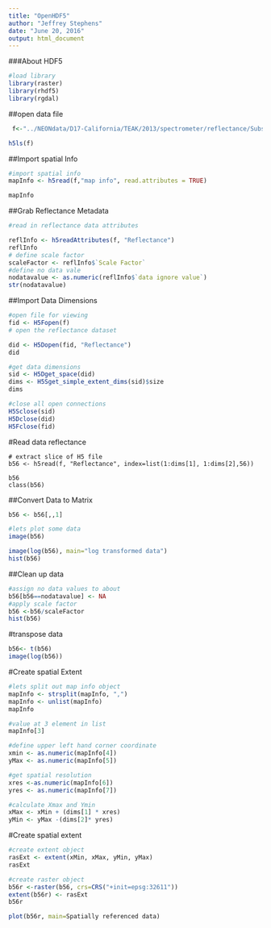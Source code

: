 ```yaml
---
title: "OpenHDF5"
author: "Jeffrey Stephens"
date: "June 20, 2016"
output: html_document
---
```

###About HDF5

```r
#load library
library(raster)
library(rhdf5)
library(rgdal)
```
##open data file 
```r
 f<-"../NEONdata/D17-California/TEAK/2013/spectrometer/reflectance/Subset3NIS1_20130614_100459_atmcor.h5"

h5ls(f)

```

##Import spatial Info
```r
#import spatial info
mapInfo <- h5read(f,"map info", read.attributes = TRUE)

mapInfo

```

##Grab Reflectance Metadata
```r
#read in reflectance data attributes 

reflInfo <- h5readAttributes(f, "Reflectance")
reflInfo
# define scale factor
scaleFactor <- reflInfo$`Scale Factor`
#define no data vale
nodatavalue <- as.numeric(reflInfo$`data ignore value`)
str(nodatavalue)

```
##Import Data Dimensions
```r

#open file for viewing
fid <- H5Fopen(f)
# open the reflectance dataset

did <- H5Dopen(fid, "Reflectance")
did

#get data dimensions
sid <- H5Dget_space(did)
dims <- H5Sget_simple_extent_dims(sid)$size
dims

#close all open connections
H5Sclose(sid)
H5Dclose(did)
H5Fclose(fid)

```
#Read data reflectance
```rread-data
# extract slice of H5 file
b56 <- h5read(f, "Reflectance", index=list(1:dims[1], 1:dims[2],56))

b56
class(b56)

```

##Convert Data to Matrix

```r
b56 <- b56[,,1]

#lets plot some data
image(b56)

image(log(b56), main="log transformed data")
hist(b56)

```
##Clean up data
```r
#assign no data values to about
b56[b56==nodatavalue] <- NA
#apply scale factor
b56 <-b56/scaleFactor
hist(b56)

```
#transpose data
```r
b56<- t(b56)
image(log(b56))
```

#Create spatial Extent
```r
#lets split out map info object
mapInfo <- strsplit(mapInfo, ",")
mapInfo <- unlist(mapInfo)
mapInfo

#value at 3 element in list
mapInfo[3]

#define upper left hand corner coordinate
xmin <- as.numeric(mapInfo[4])
yMax <- as.numeric(mapInfo[5])

#get spatial resolution 
xres <-as.numeric(mapInfo[6])
yres <- as.numeric(mapInfo[7])

#calculate Xmax and Ymin
xMax <- xMin + (dims[1] * xres)
yMin <- yMax -(dims[2]* yres)
```

#Create spatial extent
```r

#create extent object
rasExt <- extent(xMin, xMax, yMin, yMax)
rasExt

#create raster object
b56r <-raster(b56, crs=CRS("+init=epsg:32611"))
extent(b56r) <- rasExt
b56r

plot(b56r, main=Spatially referenced data)

```





